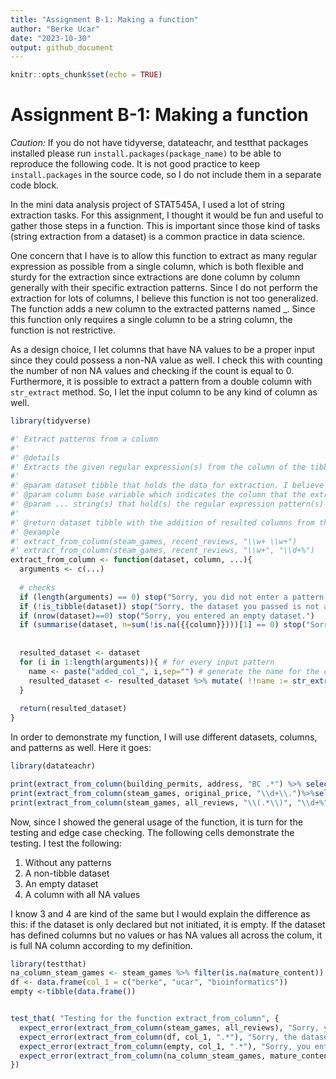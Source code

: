 ```yaml
---
title: "Assignment B-1: Making a function"
author: "Berke Ucar"
date: "2023-10-30"
output: github_document
---
```


```r
knitr::opts_chunk$set(echo = TRUE)
```
# Assignment B-1: Making a function

*Caution:* If you do not have tidyverse, datateachr, and testthat packages installed please run `install.packages(package_name)` to be able to reproduce the following code. It is not good practice to keep `install.packages` in the source code, so I do not include them in a separate code block.

In the mini data analysis project of STAT545A, I used a lot of string extraction tasks. For this assignment, I thought it would be fun and useful to gather those steps in a function. This is important since those kind of tasks (string extraction from a dataset) is a common practice in data science. 

One concern that I have is to allow this function to extract as many regular expression as possible from a single column, which is both flexible and sturdy for the extraction since extractions are done column by column generally with their specific extraction patterns. Since I do not perform the extraction for lots of columns, I believe this function is not too generalized. The function adds a new column to the extracted patterns named <column_name>_<the_number_of_the_argument>. Since this function only requires a single column to be a string column, the function is not restrictive. 

As a design choice, I let columns that have NA values to be a proper input since they could possess a non-NA value as well. I check this with counting the number of non NA values and checking if the count is equal to 0. Furthermore, it is possible to extract a pattern from a double column with `str_extract` method. So, I let the input column to be any kind of column as well. 


```r
library(tidyverse)

#' Extract patterns from a column
#' 
#' @details 
#' Extracts the given regular expression(s) from the column of the tibble and makes a new column or new columns out of extraction(s). The column of extraction can be any type of column since str_extract allows extraction on every data type and returns a string as a result. This function returns the resulted tibble.
#' 
#' @param dataset tibble that holds the data for extraction. I believe "dataset" represents the input well since user needs to use a tibble that represents a dataset.
#' @param column base variable which indicates the column that the extraction will be performed on. The reason I named this "column" is that user can specify only one column and column is explanatory for that case
#' @param ... string(s) that hold(s) the regular expression pattern(s) for the extraction. Since user can specify different patterns for the column, I chose ellipsis for these parameters.
#'
#' @return dataset tibble with the addition of resulted columns from the extraction
#' @example 
#' extract_from_column(steam_games, recent_reviews, "\\w+ \\w+")
#' extract_from_column(steam_games, recent_reviews, "\\w+", "\\d+%")
extract_from_column <- function(dataset, column, ...){
  arguments <- c(...)
  
  # checks
  if (length(arguments) == 0) stop("Sorry, you did not enter a pattern or patterns.")
  if (!is_tibble(dataset)) stop("Sorry, the dataset you passed is not a tibble, it is: ", class(dataset))
  if (nrow(dataset)==0) stop("Sorry, you entered an empty dataset.")
  if (summarise(dataset, n=sum(!is.na({{column}})))[1] == 0) stop("Sorry, you entered a full NA column.")
  
  
  resulted_dataset <- dataset
  for (i in 1:length(arguments)){ # for every input pattern
    name <- paste("added_col_", i,sep="") # generate the name for the column
    resulted_dataset <- resulted_dataset %>% mutate( !!name := str_extract(pattern=arguments[i], string={{column}}))  # extract the pattern and put it into corresponding column
  }
  
  return(resulted_dataset)
}
```

In order to demonstrate my function, I will use different datasets, columns, and patterns as well. Here it goes:

```r
library(datateachr)

print(extract_from_column(building_permits, address, "BC .*") %>% select(address, added_col_1)) # basic usage, extract a pattern from a string column. I only show the extracted column and the resource column here for the sake of the reader.
print(extract_from_column(steam_games, original_price, "\\d+\\.")%>%select(original_price, added_col_1)) # extraction of the decimal part of a double column, I only show the extracted column and the resource column here for the sake of the reader. !!! For this method since 0 is 0 in double as well, it cannot find the . hence it cannot extract the pattern
print(extract_from_column(steam_games, all_reviews, "\\(.*\\)", "\\d+%")%>%select(all_reviews, added_col_1, added_col_2)) # extraction of the multiple parts of a string column, I only show the extracted columns and the resource column here for the sake of the reader.
```
Now, since I showed the general usage of the function, it is turn for the testing and edge case checking. The following cells demonstrate the testing. I test the following:

1. Without any patterns
2. A non-tibble dataset
3. An empty dataset
4. A column with all NA values 

I know 3 and 4 are kind of the same but I would explain the difference as this: if the dataset is only declared but not initiated, it is empty. If the dataset has defined columns but no values or has NA values all across the colum, it is full NA column according to my definition.
```r
library(testthat)
na_column_steam_games <- steam_games %>% filter(is.na(mature_content))
df <- data.frame(col_1 = c("berke", "ucar", "bioinformatics"))
empty <-tibble(data.frame())


test_that( "Testing for the function extract_from_column", {
  expect_error(extract_from_column(steam_games, all_reviews), "Sorry, you did not enter a pattern or patterns.")
  expect_error(extract_from_column(df, col_1, ".*"), "Sorry, the dataset you passed is not a tibble, it is:")
  expect_error(extract_from_column(empty, col_1, ".*"), "Sorry, you entered an empty dataset.")
  expect_error(extract_from_column(na_column_steam_games, mature_content, ".*"), "Sorry, you entered a full NA column.")
})
```

